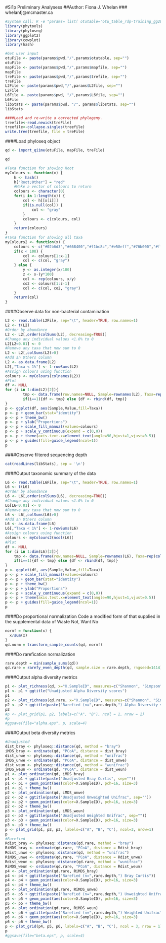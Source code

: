 #Sl1p Preliminary Analysess
##Author: Fiona J. Whelan
###	 whelanfj@mcmaster.ca
```{r: load libraries, include=FALSE}
#System call: R -e "params= list( otutable='otu_table_rdp-training_gg2011_n1_noRoot.txt', mapfile='../<map-file>',trefile='gg2011_97_pruned.tre',pwd='<path-to-sl1p-picked_otu-out    put-directory>', L6file='wf_taxa_summary_rdp-training_gg2011_n1_noRoot/otu_table_rdp-training_gg2011_n1_noRoot_L6.txt', L2file='wf_taxa_summary_rdp-training_gg2011/otu_table_rdp    -training_gg2011_L2.txt', libstats='library_stats_rdp-training_gg2011_n1_noRoot.txt'); rmarkdown::render('sl1p_analysis.Rmd')"
library(phytools)
library(phyloseq)
library(ggplot2)
library(cowplot)
library(hash)
```

```{r: get user input, include=FALSE}
#Get user input
otuFile <- paste(params$pwd,"/",params$otutable, sep="")
otuFile
mapFile <- paste(params$pwd,"/",params$mapfile, sep="")
mapFile
treFile <- paste(params$pwd,"/",params$trefile, sep="")
treFile
L2File <- paste(params$pwd,"/",params$L2file, sep="")
L2File
L6File <- paste(params$pwd, "/",params$L6file, sep="")
L6File
libStats <- paste(params$pwd, "/", params$libstats, sep="")
libStats
```

```{r: correct phylogeny, include=FALSE}
####Load and re-write a corrected phylogeny.
treefile<-read.newick(treFile)
treefile<-collapse.singles(treefile)
write.tree(treefile, file = treFile)
```

####Load phyloseq object
```{r: load phyloseq object, include=FALSE}
qd <- import_qiime(otuFile, mapFile, treFile)
```

```{r: load phyloseq object2}
qd
```

```{r: function, include=FALSE}
#Taxa function for showing Root
myColours <- function(x) {
	h <- hash()
	h["Root;Other"] = "red"
	#Make a vector of colours to return
	colours <- character(0)
	for(i in 1:length(x)) {
		col <- h[[x[i]]]
		if(is.null(col)) {
			col <- "gray"
		}
		colours <- c(colours, col)
	}
	return(colours)
}
#Taxa function for showing all taxa
myColours2 <- function(x) {
	colours <- c("#02b6d3","#668400","#f1bc8c","#e58eff","#76b000","#ffa4e4","#bf4200","#c0019a","#c452d7","#feb873","#922d4f","#763cc2","#9a3cc2","#ec0078","#c8cb82","#bc6c00","#ff7d99","#ff7bb4","#cb88a5","#63c9ff","#af003a","#b77668","#9fb500","#006aaf","#ff5245","#c00067","#5fdabb","#f7bc5b","#913412","#ffa477","#009a2a","#01b97b","#de0042","#109eff","#f07312","#816190","#f11067","#a11b2d","#835d00","#8857e0","#fd59d2","#a80225","#91d86a","#019d6d","#eb2ea5","#62409a","#285d35","#007b19","#31e27c","#723c89","#006826","#ff8845","#ffab9a","#a2aeff","#f45a2b","#ff3d54","#7b4429","#0294e5","#4343b6","#1b4eaa","#96d68b","#ff7369","#cb2d10","#74da9d","#dd7300","#843c41","#81411c","#ff68b4","#4fbf36","#f3b3de","#c3cd65","#736a00","#ff73ef","#ff9e37","#8f1396","#ff9fab","#8486ff","#9d175e","#957a00","#385e00","#978b56","#025eb5","#9c3100","#00714c","#5173fe","#008a77","#cc9000","#d0a400","#b70072","#d10090","#86336c","#02a4ae","#63dd8f","#e1c28e","#8d3729","#1b5588","#524b85","#00b8ff","#cea7ff","#ff6e74")
	if(x < 100) {
		col <- colours[1:x-1]
		col <- c(col, "gray")
	} else {
		y <- as.integer(x/100)
		z <- x-(y*100)
		col <- rep(colours, x/y)
		co2 <- colours[1:z-1]
		col <- c(col, co2, "gray")
	}
	return(col)
}
```

####Observe data for non-bacterial contamination
```{r: unfil-taxa, fig.width=15, fig.height=10}
L2 <- read.table(L2File, sep="\t", header=TRUE, row.names=1)
L2 <- t(L2)
#Order by abundance
L2 <- L2[,order(colSums(L2), decreasing=TRUE)]
#Change any individual values <1.0% to 0
L2[L2<0.01] <- 0
#Remove any taxa that now sum to 0
L2 <- L2[,colSums(L2)>0]
#Add an Others column
L2 <- as.data.frame(L2)
L2[,"Taxa < 1%"] <- 1-rowSums(L2)
#Assign colours using function
colours <- myColours(colnames(L2))
#Plot
df <- NULL
for (i in 1:dim(L2)[2]){
        tmp <- data.frame(row.names=NULL, Sample=rownames(L2), Taxa=rep(colnames(L2)[i], dim(L2)[1]), Value=L2[,i])
        if(i==1){df <- tmp} else {df <- rbind(df, tmp)}
}
p <- ggplot(df, aes(Sample,Value,fill=Taxa))
p <- p + geom_bar(stat="identity")
p <- p + theme_bw()
p <- p + ylab("Proportions")
p <- p + scale_fill_manual(values=colours)
p <- p + scale_y_continuous(expand = c(0,0))
p <- p + theme(axis.text.x=element_text(angle=90,hjust=1,vjust=0.5))
p <- p + guides(fill=guide_legend(ncol=1))
p
```

####Observe filtered sequencing depth
```{r: library stats, echo=FALSE, warning=FALSE}
cat(readLines(libStats), sep = '\n')
```

####Output taxonomic summary of the data
```{r: taxa, fig.width=15, fig.height=10}
L6 <- read.table(L6File, sep="\t", header=TRUE, row.names=1)
L6 <- t(L6)
#Order by abundance
L6 <- L6[,order(colSums(L6), decreasing=TRUE)]
#Change any individual values <1.0% to 0
L6[L6<0.01] <- 0
#Remove any taxa that now sum to 0
L6 <- L6[,colSums(L6)>0]
#Add an Others column
L6 <- as.data.frame(L6)
L6[,"Taxa < 1%"] <- 1-rowSums(L6)
#Assign colours using function
colours <- myColours2(ncol(L6))
#Plot
df <- NULL
for (i in 1:dim(L6)[2]){
	tmp <- data.frame(row.names=NULL, Sample=rownames(L6), Taxa=rep(colnames(L6)[i], dim(L6)[1]), Value=L6[,i])
	if(i==1){df <- tmp} else {df <- rbind(df, tmp)}
}
p <- ggplot(df, aes(Sample,Value,fill=Taxa))
p <- p + scale_fill_manual(values=colours)
p <- p + geom_bar(stat="identity")
p <- p + theme_bw()
p <- p + ylab("Proportions")
p <- p + scale_y_continuous(expand = c(0,0))
p <- p + theme(axis.text.x=element_text(angle=90,hjust=1,vjust=0.5))
p <- p + guides(fill=guide_legend(ncol=1))
p
```

####Do proportional normalization
Code a modified form of that supplied in the supplemental data of Waste Not, Want No
```{r: normalization1}
normf = function(x) {
  x/sum(x)
}
qd.norm = transform_sample_counts(qd, normf)
```

####Do rarefication normalization
```{r: normalization2, message=FALSE}
rare.depth = min(sample_sums(qd))
qd.rare = rarefy_even_depth(qd, sample.size = rare.depth, rngseed=1414)
```

####Output alpha diversity metrics
```{r: alpha}
p1 <- plot_richness(qd, x="X.SampleID", measures=c("Shannon", "Simpson", "Chao1"))
p1 <- p1 + ggtitle("Unadjusted Alpha Diversity scores")
p1
p2 <- plot_richness(qd.rare, x="X.SampleID", measures=c("Shannon", "Simpson", "Chao1"))
p2 <- p2 + ggtitle(paste("Rarefied (n=",rare.depth,") Alpha Diversity scores", sep=""))
p2
#p <- plot_grid(p1, p2, labels=c("A", "B"), ncol = 1, nrow = 2)
#p
#ggsave(file="alpha.eps", p, scale=4) 
```

####Output beta diversity metrics
```{r: beta, fig.width=20, fig.height=5}
#Unadjusted
dist_bray <- phyloseq::distance(qd, method = "bray")
iMDS_bray <- ordinate(qd, "PCoA", distance = dist_bray)
dist_unwe <- phyloseq::distance(qd, method = "unifrac")
iMDS_unwe <- ordinate(qd, "PCoA", distance = dist_unwe)
dist_weun <- phyloseq::distance(qd, method = "wunifrac")
iMDS_weun <- ordinate(qd, "PCoA", distance = dist_weun)
p1 <- plot_ordination(qd, iMDS_bray)
p1 <- p1 + ggtitle(paste("Unadjusted Bray Curtis", sep=""))
p1 <- p1 + geom_point(aes(color=X.SampleID), pch=16, size=3)
p1 <- p1 + theme_bw()
p2 <- plot_ordination(qd, iMDS_unwe)
p2 <- p2 + ggtitle(paste("Unadjusted Unweighted Unifrac", sep=""))
p2 <- p2 + geom_point(aes(color=X.SampleID), pch=16, size=3)
p2 <- p2 + theme_bw()
p3 <- plot_ordination(qd, iMDS_weun)
p3 <- p3 + ggtitle(paste("Unadjusted Weighted Unifrac", sep=""))
p3 <- p3 + geom_point(aes(color=X.SampleID), pch=16, size=3)
p3 <- p3 + theme_bw()
p <- plot_grid(p1, p2, p3, labels=c("A", "B", "C"), ncol=3, nrow=1)
p
#Rarefied
Rdist_bray <- phyloseq::distance(qd.rare, method = "bray")
RiMDS_bray <- ordinate(qd.rare, "PCoA", distance = Rdist_bray)
Rdist_unwe <- phyloseq::distance(qd, method = "unifrac")
RiMDS_unwe <- ordinate(qd.rare, "PCoA", distance = Rdist_unwe)
Rdist_weun <- phyloseq::distance(qd.rare, method = "wunifrac")
RiMDS_weun <- ordinate(qd.rare, "PCoA", distance = Rdist_weun)
p4 <- plot_ordination(qd.rare, RiMDS_bray)
p4 <- p4 + ggtitle(paste("Rarefied (n=",rare.depth,") Bray Curtis"))
p4 <- p4 + geom_point(aes(color=X.SampleID), pch=16, size=3)
p4 <- p4 + theme_bw()
p5 <- plot_ordination(qd.rare, RiMDS_unwe)
p5 <- p5 + ggtitle(paste("Rarefied (n=",rare.depth,") Unweighted Unifrac"))
p5 <- p5 + geom_point(aes(color=X.SampleID), pch=16, size=3)
p5 <- p5 + theme_bw()
p6 <- plot_ordination(qd.rare, RiMDS_weun)
p6 <- p6 + ggtitle(paste("Rarefied (n=",rare.depth,") Weighted Unifrac"))
p6 <- p6 + geom_point(aes(color=X.SampleID), pch=16, size=3)
p6 <- p6 + theme_bw()
p <- plot_grid(p4, p5, p6, labels=c("A", "B", "C"), ncol = 3, nrow = 1)
p
#ggsave(file="beta.eps", p, scale=4) 
```


